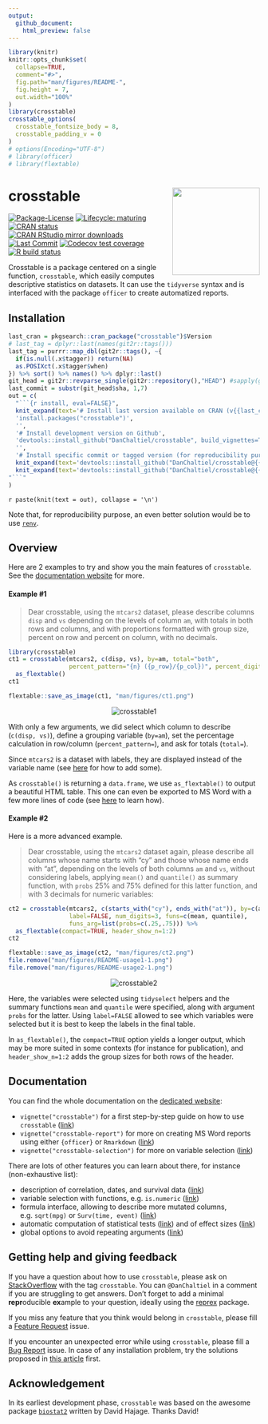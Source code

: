 ```yaml
---
output: 
  github_document:
    html_preview: false
---
```


<!-- README.md is generated from README.Rmd. Please edit that file -->

```r
library(knitr)
knitr::opts_chunk$set(
  collapse=TRUE,
  comment="#>",
  fig.path="man/figures/README-",
  fig.height = 7,
  out.width="100%"
)
library(crosstable)
crosstable_options(
  crosstable_fontsize_body = 8,
  crosstable_padding_v = 0
)
# options(Encoding="UTF-8")
# library(officer)
# library(flextable)
```


# crosstable <a href='https://DanChaltiel.github.io/crosstable/'><img src='man/figures/logo.png' align="right" height="175" /></a>

<!-- badges: start -->
[![Package-License](http://img.shields.io/badge/license-GPL--3-brightgreen.svg?style=flat)](http://www.gnu.org/licenses/gpl-3.0.html) 
[![Lifecycle: maturing](https://img.shields.io/badge/lifecycle-maturing-blue.svg)](https://lifecycle.r-lib.org/articles/stages.html)
[![CRAN status](https://www.r-pkg.org/badges/version/crosstable)](https://CRAN.R-project.org/package=crosstable)
[![CRAN RStudio mirror downloads](https://cranlogs.r-pkg.org/badges/grand-total/crosstable?color=blue)](https://r-pkg.org/pkg/crosstable)
[![Last Commit](https://img.shields.io/github/last-commit/DanChaltiel/crosstable)](https://github.com/DanChaltiel/crosstable)
[![Codecov test coverage](https://codecov.io/gh/DanChaltiel/crosstable/branch/main/graph/badge.svg)](https://app.codecov.io/gh/DanChaltiel/crosstable?branch=main)
[![R build status](https://github.com/DanChaltiel/crosstable/workflows/R-CMD-check/badge.svg)](https://github.com/DanChaltiel/crosstable/actions)
<!-- [![Dependencies](https://tinyverse.netlify.com/badge/crosstable)](https://cran.r-project.org/package=crosstable)  -->
<!-- [![Build Status](https://travis-ci.org/DanChaltiel/crosstable.svg?branch=main)](https://travis-ci.org/DanChaltiel/crosstable) -->
<!-- badges: end -->


Crosstable is a package centered on a single function, `crosstable`, which easily computes descriptive statistics on datasets. It can use the `tidyverse` syntax and is interfaced with the package `officer` to create automatized reports.

## Installation

```r
last_cran = pkgsearch::cran_package("crosstable")$Version
# last_tag = dplyr::last(names(git2r::tags()))
last_tag = purrr::map_dbl(git2r::tags(), ~{
  if(is.null(.x$tagger)) return(NA)
  as.POSIXct(.x$tagger$when)
}) %>% sort() %>% names() %>% dplyr::last()
git_head = git2r::revparse_single(git2r::repository(),"HEAD") #sapply(git_head, print)
last_commit = substr(git_head$sha, 1,7)
out = c(
  "```{r install, eval=FALSE}",
  knit_expand(text='# Install last version available on CRAN (v{{last_cran}})'),
  'install.packages("crosstable")',
  '', 
  '# Install development version on Github',
  'devtools::install_github("DanChaltiel/crosstable", build_vignettes=TRUE)',
  '', 
  '# Install specific commit or tagged version (for reproducibility purpose)',
  knit_expand(text='devtools::install_github("DanChaltiel/crosstable@{{last_commit}}", build_vignettes=TRUE)'),
  knit_expand(text='devtools::install_github("DanChaltiel/crosstable@{{last_tag}}", build_vignettes=TRUE)'),
"```"
)
```
`r paste(knit(text = out), collapse = '\n')`

Note that, for reproducibility purpose, an even better solution would be to use [`renv`](https://rstudio.github.io/renv/articles/renv.html).

## Overview

Here are 2 examples to try and show you the main features of `crosstable`. See the [documentation website](https://danchaltiel.github.io/crosstable/) for more.

#### Example #1

> Dear crosstable, using the `mtcars2` dataset, please describe columns `disp` and `vs` depending on the levels of column `am`, with totals in both rows and columns, and with proportions formatted with group size, percent on row and percent on column, with no decimals.

```r
library(crosstable)
ct1 = crosstable(mtcars2, c(disp, vs), by=am, total="both", 
                 percent_pattern="{n} ({p_row}/{p_col})", percent_digits=0) %>%
  as_flextable()
ct1
```

```r
flextable::save_as_image(ct1, "man/figures/ct1.png")
```

<p align="center">
  <img src="man/figures/ct1_mod.png" alt="crosstable1">
</p>

With only a few arguments, we did select which column to describe (`c(disp, vs)`), define a grouping variable (`by=am`), set the percentage calculation in row/column (`percent_pattern=`), and ask for totals (`total=`). 

Since `mtcars2` is a dataset with labels, they are displayed instead of the variable name (see [here](https://danchaltiel.github.io/crosstable/articles/crosstable.html#dataset-modified-mtcars) for how to add some). 

As `crosstable()` is returning a `data.frame`, we use `as_flextable()` to output a beautiful HTML table. This one can even be exported to MS Word with a few more lines of code (see [here](https://danchaltiel.github.io/crosstable/articles/crosstable-report.html) to learn how).

#### Example #2

Here is a more advanced example. 

> Dear crosstable, using the `mtcars2` dataset again, please describe all columns whose name starts with "cy" and those whose name ends with "at", depending on the levels of both columns `am` and `vs`, without considering labels, applying `mean()` and `quantile()` as summary function, with `probs` 25% and 75% defined for this latter function, and with 3 decimals for numeric variables:

```r
ct2 = crosstable(mtcars2, c(starts_with("cy"), ends_with("at")), by=c(am, vs), 
                 label=FALSE, num_digits=3, funs=c(mean, quantile), 
                 funs_arg=list(probs=c(.25,.75))) %>% 
  as_flextable(compact=TRUE, header_show_n=1:2)
ct2
```

```r
flextable::save_as_image(ct2, "man/figures/ct2.png")
file.remove("man/figures/README-usage1-1.png")
file.remove("man/figures/README-usage2-1.png")
```

<p align="center">
<img src="man/figures/ct2_mod.png" alt="crosstable2">
</p>


Here, the variables were selected using `tidyselect` helpers and the summary functions `mean` and `quantile` were specified, along with argument `probs` for the latter. Using `label=FALSE` allowed to see which variables were selected but it is best to keep the labels in the final table. 

In `as_flextable()`, the `compact=TRUE` option yields a longer output, which may be more suited in some contexts (for instance for publication), and `header_show_n=1:2` adds the group sizes for both rows of the header.

## Documentation

You can find the whole documentation on the [dedicated website](https://danchaltiel.github.io/crosstable/): 

+ `vignette("crosstable")` for a first step-by-step guide on how to use `crosstable` ([link](https://danchaltiel.github.io/crosstable/articles/crosstable.html))
+ `vignette("crosstable-report")` for more on creating MS Word reports using either `{officer}` or `Rmarkdown` ([link](https://danchaltiel.github.io/crosstable/articles/crosstable-report.html))
+ `vignette("crosstable-selection")` for more on variable selection ([link](https://danchaltiel.github.io/crosstable/articles/crosstable-selection.html))


There are lots of other features you can learn about there, for instance (non-exhaustive list):

- description of correlation, dates, and survival data ([link](https://danchaltiel.github.io/crosstable/articles/crosstable.html#miscellaneous-1))
- variable selection with functions, e.g. `is.numeric` ([link](https://danchaltiel.github.io/crosstable/articles/crosstable-selection.html#select-with-predicate-functions))
- formula interface, allowing to describe more mutated columns, e.g. `sqrt(mpg)` or `Surv(time, event)` ([link](https://danchaltiel.github.io/crosstable/articles/crosstable-selection.html#select-with-a-formula))
- automatic computation of statistical tests ([link](https://danchaltiel.github.io/crosstable/articles/crosstable.html#tests)) and of effect sizes ([link](https://danchaltiel.github.io/crosstable/articles/crosstable.html#effects))
- global options to avoid repeating arguments ([link](https://danchaltiel.github.io/crosstable/reference/crosstable_options.html))



## Getting help and giving feedback

If you have a question about how to use `crosstable`, please ask on [StackOverflow](https://stackoverflow.com/) with the tag `crosstable`. You can `@DanChaltiel` in a comment if  you are struggling to get answers. Don't forget to add a minimal **repr**oducible **ex**ample to your question, ideally using the [reprex](http://reprex.tidyverse.org/) package.

If you miss any feature that you think would belong in `crosstable`, please fill a [Feature Request](https://github.com/DanChaltiel/crosstable/issues/new/choose) issue.

If you encounter an unexpected error while using `crosstable`, please fill a [Bug Report](https://github.com/DanChaltiel/crosstable/issues/new/choose) issue. In case of any installation problem, try the solutions proposed in [this article](https://danchaltiel.github.io/crosstable/articles/crosstable-install.html) first.

## Acknowledgement

In its earliest development phase, `crosstable` was based on the awesome package [`biostat2`](https://github.com/eusebe/biostat2) written by David Hajage. Thanks David!
